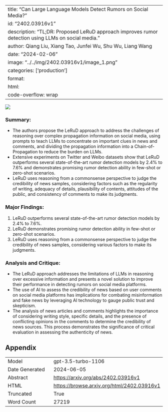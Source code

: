 
---
title: "Can Large Language Models Detect Rumors on Social Media?"
id: "2402.03916v1"
description: "TL;DR: Proposed LeRuD approach improves rumor detection using LLMs on social media."
author: Qiang Liu, Xiang Tao, Junfei Wu, Shu Wu, Liang Wang
date: "2024-02-06"
image: "../../img/2402.03916v1/image_1.png"
categories: ['production']
format:
  html:
    code-overflow: wrap
---

![](../../img/2402.03916v1/image_1.png)

### Summary:
- The authors propose the LeRuD approach to address the challenges of reasoning over complex propagation information on social media, using prompts to teach LLMs to concentrate on important clues in news and comments, and dividing the propagation information into a Chain-of-Propagation to reduce the burden on LLMs. 
- Extensive experiments on Twitter and Weibo datasets show that LeRuD outperforms several state-of-the-art rumor detection models by 2.4% to 7.6% and demonstrates promising rumor detection ability in few-shot or zero-shot scenarios.
- LeRuD uses reasoning from a commonsense perspective to judge the credibility of news samples, considering factors such as the regularity of writing, adequacy of details, plausibility of contents, attitudes of the public, and consistency of comments to make its judgments.

### Major Findings:
1. LeRuD outperforms several state-of-the-art rumor detection models by 2.4% to 7.6%.
2. LeRuD demonstrates promising rumor detection ability in few-shot or zero-shot scenarios.
3. LeRuD uses reasoning from a commonsense perspective to judge the credibility of news samples, considering various factors to make its judgments.

### Analysis and Critique:
- The LeRuD approach addresses the limitations of LLMs in reasoning over excessive information and presents a novel solution to improve their performance in detecting rumors on social media platforms.
- The use of AI to assess the credibility of news based on user comments on social media platforms has implications for combating misinformation and fake news by leveraging AI technology to gauge public trust and skepticism.
- The analysis of news articles and comments highlights the importance of considering writing style, specific details, and the presence of conflicting opinions in the comments to determine the credibility of news sources. This process demonstrates the significance of critical evaluation in assessing the authenticity of news.

## Appendix

|          |          |
|----------|----------|
| Model     | gpt-3.5-turbo-1106       |
| Date Generated     | 2024-06-05       |
| Abstract | [https://arxiv.org/abs/2402.03916v1](https://arxiv.org/abs/2402.03916v1)        |
| HTML     | [https://browse.arxiv.org/html/2402.03916v1](https://browse.arxiv.org/html/2402.03916v1)       |
| Truncated       | True       |
| Word Count       | 27219       |